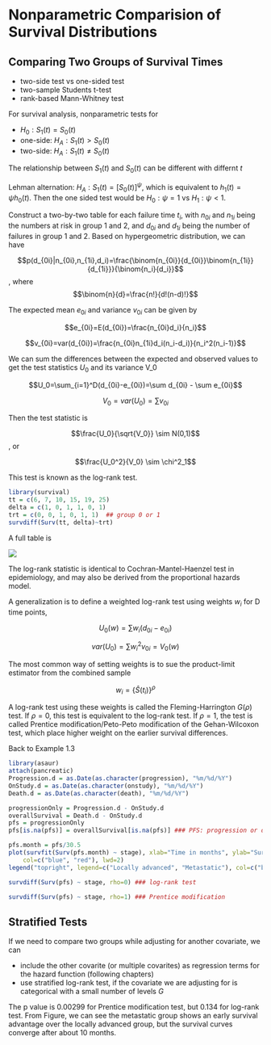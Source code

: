 # Nonparametric Comparision of Survival Distributions

## Comparing Two Groups of Survival Times

- two-side test vs one-sided test
- two-sample Students t-test
- rank-based Mann-Whitney test

For survival analysis, nonparametric tests for

- $H_0:S_1(t)=S_0(t)$
- one-side: $H_A:S_1(t)>S_0(t)$
- two-side: $H_A: S_1(t) \neq S_0(t)$

The relationship between $S_1(t)$ and $S_0(t)$ can be different with differnt $t$

Lehman alternation: $H_A: S_1(t)=[S_0(t)]^\psi$, which is equivalent to $h_1(t)=\psi h_0(t)$. Then the one sided test would be $H_0:\psi=1$ vs $H_1: \psi<1$.

Construct a two-by-two table for each failure time $t_i$, with $n_{0i}$ and $n_{1i}$ being the numbers at risk in group 1 and 2, and $d_{0i}$ and $d_{1i}$ being the number of failures in group 1 and 2. Based on hypergeometric distribution, we can have

$$p(d_{0i}|n_{0i},n_{1i},d_i)=\frac{\binom{n_{0i}}{d_{0i}}\binom{n_{1i}}{d_{1i}}}{\binom{n_i}{d_i}}$$
, where $$\binom{n}{d}=\frac{n!}{d!(n-d)!}$$

The expected mean $e_{0i}$ and variance $v_{0i}$ can be given by

$$e_{0i}=E(d_{0i})=\frac{n_{0i}d_i}{n_i}$$

$$v_{0i}=var(d_{0i})=\frac{n_{0i}n_{1i}d_i(n_i-d_i)}{n_i^2(n_i-1)}$$

We can sum the differences between the expected and observed values to get the test statistics $U_0$ and its variance V_0

$$U_0=\sum_{i=1}^D(d_{0i}-e_{0i})=\sum d_{0i} - \sum e_{0i}$$

$$V_0=var(U_0)=\sum v_{0i}$$

Then the test statistic is

$$\frac{U_0}{\sqrt{V_0}} \sim N(0,1)$$
, or

$$\frac{U_0^2}{V_0} \sim \chi^2_1$$

This test is known as the log-rank test.

```r
library(survival)
tt = c(6, 7, 10, 15, 19, 25)
delta = c(1, 0, 1, 1, 0, 1)
trt = c(0, 0, 1, 0, 1, 1)  ## group 0 or 1
survdiff(Surv(tt, delta)~trt)
```

A full table is

![](./images/Figure4.1.png)

The log-rank statistic is identical to Cochran-Mantel-Haenzel test in epidemiology, and may also be derived from the proportional hazards model.

A generalization is to define a weighted log-rank test using weights $w_i$ for D time points,

$$U_0(w)=\sum w_i(d_{0i}-e_{0i})$$

$$var(U_0)=\sum w_i^2v_{0i}=V_0(w)$$

The most common way of setting weights is to sue the product-limit estimator from the combined sample

$$w_i=\{\hat{S}(t_i)\}^\rho$$

A log-rank test using these weights is called the Fleming-Harrington $G(\rho)$ test. If $\rho=0$, this test is equivalent to the log-rank test. If $\rho=1$, the test is called Prentice modification/Peto-Peto modification of the Gehan-Wilcoxon test, which place higher weight on the earlier survival differences.

Back to Example 1.3

```r
library(asaur)
attach(pancreatic)
Progression.d = as.Date(as.character(progression), "%m/%d/%Y")
OnStudy.d = as.Date(as.character(onstudy), "%m/%d/%Y")
Death.d = as.Date(as.character(death), "%m/%d/%Y")

progressionOnly = Progression.d - OnStudy.d
overallSurvival = Death.d - OnStudy.d
pfs = progressionOnly
pfs[is.na(pfs)] = overallSurvival[is.na(pfs)] ### PFS: progression or death, whichever comes first

pfs.month = pfs/30.5
plot(survfit(Surv(pfs.month) ~ stage), xlab="Time in months", ylab="Survival probability",
    col=c("blue", "red"), lwd=2)
legend("topright", legend=c("Locally advanced", "Metastatic"), col=c("blue","red") , lwd=2)

survdiff(Surv(pfs) ~ stage, rho=0) ### log-rank test

survdiff(Surv(pfs) ~ stage, rho=1) ### Prentice modification
```

## Stratified Tests

If we need to compare two groups while adjusting for another covariate, we can 

- include the other covarite (or multiple covarites) as regression terms for the hazard function (following chapters)
- use stratified log-rank test, if the covariate we are adjusting for is categorical with a small number of levels $G$

The p value is 0.00299 for Prentice modification test, but 0.134 for log-rank test. From Figure, we can see the metastatic group shows an early survival advantage over the locally advanced group, but the survival curves converge after about 10 months.
